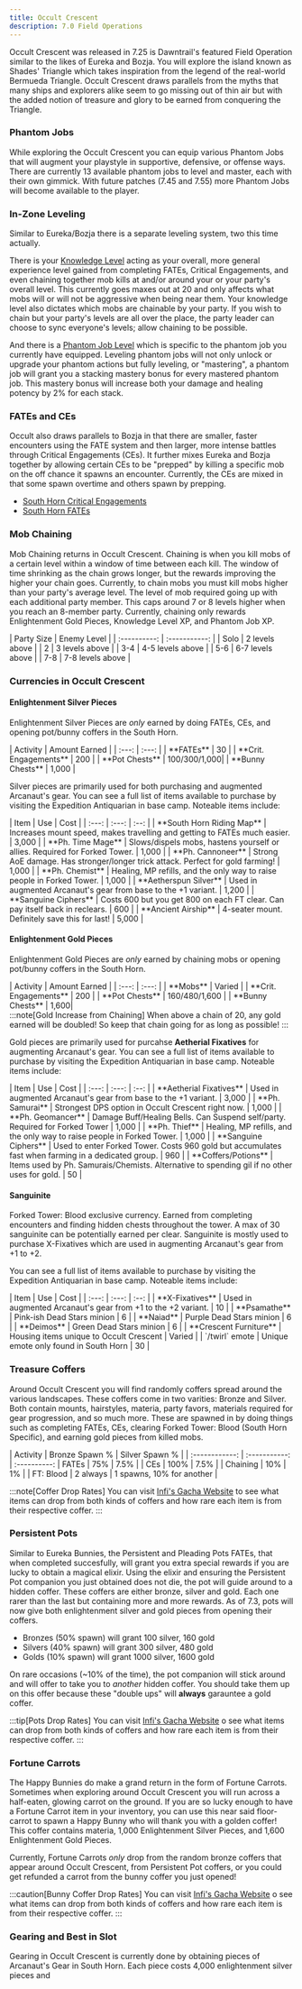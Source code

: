 ```yaml
---
title: Occult Crescent
description: 7.0 Field Operations
---
```




<link
  rel="stylesheet"
  media="(prefers-color-scheme:dark)"
  href="https://cdn.jsdelivr.net/npm/@shoelace-style/shoelace@2.15.1/cdn/themes/dark.css"
  onload="document.documentElement.classList.add('sl-theme-dark');"
/>
<script type="module" src="https://cdn.jsdelivr.net/npm/@shoelace-style/shoelace@2.15.1/cdn/shoelace-autoloader.js"></script>

Occult Crescent was released in 7.25 is Dawntrail's featured Field Operation similar to the likes of Eureka and Bozja. You will explore the island known as Shades' Triangle which takes inspiration from
the legend of the real-world Bermueda Triangle. Occult Crescent draws parallels from the myths that many ships and explorers alike seem to go missing out of thin air but with the added notion of 
treasure and glory to be earned from conquering the Triangle.

### Phantom Jobs
While exploring the Occult Crescent you can equip various Phantom Jobs that will augment your playstyle in supportive, defensive, or offense ways.
There are currently 13 available phantom jobs to level and master, each with their own gimmick. With future patches (7.45 and 7.55) more Phantom Jobs will become available to the player.

### In-Zone Leveling
Similar to Eureka/Bozja there is a separate leveling system, two this time actually. 

There is your <u>Knowledge Level</u> acting as your overall, more general experience level gained from completing
FATEs, Critical Engagements, and even chaining together mob kills at and/or around your or your party's overall level. This currently goes maxes out at 20 and only affects what mobs will or will not
be aggressive when being near them. Your knowledge level also dictates which mobs are chainable by your party. If you wish to chain but your party's levels are all over the place, the party leader can choose
to sync everyone's levels; allow chaining to be possible.

And there is a <u>Phantom Job Level</u> which is specific to the phantom job
you currently have equipped. Leveling phantom jobs will not only unlock or upgrade your phantom actions but fully leveling, or "mastering", a phantom job will grant you a stacking mastery bonus for every mastered
phantom job. This mastery bonus will increase both your damage and healing potency by 2% for each stack.

### FATEs and CEs
Occult also draws parallels to Bozja in that there are smaller, faster encounters using the FATE system and then larger, more intense battles through Critical Engagements (CEs). It further mixes Eureka and Bozja
together by allowing certain CEs to be "prepped" by killing a specific mob on the off chance it spawns an encounter. Currently, the CEs are mixed in that some spawn overtime and others spawn by prepping.
- [South Horn Critical Engagements](/crescent/southhorn#critical-engagements)
- [South Horn FATEs](/crescent/southhorn#FATEs)

### Mob Chaining
Mob Chaining returns in Occult Crescent. Chaining is when you kill mobs of a certain level within a window of time between each kill. The window of time shrinking as the chain grows longer, but the rewards
improving the higher your chain goes. Currently, to chain mobs you must kill mobs higher than your party's average level. The level of mob required going up with each additional party member. This caps around 
7 or 8 levels higher when you reach an 8-member party. Currently, chaining only rewards Enlightenment Gold Pieces, Knowledge Level XP, and Phantom Job XP.

<div style="display:flex; justify-content: center;">
| Party Size    | Enemy Level |
| :----------:  | :-----------: |
| Solo          | 2 levels above |
| 2             | 3 levels above |
| 3-4           | 4-5 levels above |
| 5-6           | 6-7 levels above |
| 7-8           | 7-8 levels above |
</div>

### Currencies in Occult Crescent
#### Enlightenment Silver Pieces
Enlightenment Silver Pieces are *only* earned by doing FATEs, CEs, and opening pot/bunny coffers in the South Horn. 
<div style="display:flex; justify-content: center;">
| Activity | Amount Earned |
| :---: | :---: |
| **FATEs** | 30 |
| **Crit. Engagements** | 200 |
| **Pot Chests** | 100/300/1,000|
| **Bunny Chests** | 1,000 |
</div>

Silver pieces are primarily used for both purchasing and augmented Arcanaut's gear.
You can see a full list of items available to purchase by visiting the Expedition Antiquarian in base camp. Noteable items include:
<div style="display:flex; justify-content: center;">
| Item | Use | Cost |
| :---: | :---: | :--: |
| **South Horn Riding Map** | Increases mount speed, makes travelling and getting to FATEs much easier. | 3,000 |
| **Ph. Time Mage** | Slows/dispels mobs, hastens yourself or allies. Required for Forked Tower. | 1,000 |
| **Ph. Cannoneer** | Strong AoE damage. Has stronger/longer trick attack. Perfect for gold farming! | 1,000 |
| **Ph. Chemist** | Healing, MP refills, and the only way to raise people in Forked Tower. | 1,000 |
| **Aetherspun Silver** | Used in augmented Arcanaut's gear from base to the +1 variant. | 1,200 |
| **Sanguine Ciphers** | Costs 600 but you get 800 on each FT clear. Can pay itself back in reclears. | 600 |
| **Ancient Airship** | 4-seater mount. Definitely save this for last! | 5,000 | 
</div>

#### Enlightenment Gold Pieces
Enlightenment Gold Pieces are *only* earned by chaining mobs or opening pot/bunny coffers in the South Horn.
<div style="display:flex; justify-content: center;">
| Activity | Amount Earned |
| :---: | :---: |
| **Mobs** | Varied |
| **Crit. Engagements** | 200 |
| **Pot Chests** | 160/480/1,600 |
| **Bunny Chests** | 1,600|
</div>
:::note[Gold Increase from Chaining]
When above a chain of 20, any gold earned will be doubled! So keep that chain going for as long as possible!
:::

Gold pieces are primarily used for purcahse **Aetherial Fixatives** for augmenting Arcanaut's gear.
You can see a full list of items available to purchase by visiting the Expedition Antiquarian in base camp. Noteable items include:
<div style="display:flex; justify-content: center;">
| Item | Use | Cost |
| :---: | :---: | :--: |
| **Aetherial Fixatives** | Used in augmented Arcanaut's gear from base to the +1 variant. | 3,000 |
| **Ph. Samurai** | Strongest DPS option in Occult Crescent right now. | 1,000 |
| **Ph. Geomancer** | Damage Buff/Healing Bells. Can Suspend self/party. Required for Forked Tower | 1,000 |
| **Ph. Thief** | Healing, MP refills, and the only way to raise people in Forked Tower. | 1,000 |
| **Sanguine Ciphers** | Used to enter Forked Tower. Costs 960 gold but accumulates fast when farming in a dedicated group. | 960 |
| **Coffers/Potions** | Items used by Ph. Samurais/Chemists. Alternative to spending gil if no other uses for gold. | 50 |
</div>

#### Sanguinite
Forked Tower: Blood exclusive currency. Earned from completing encounters and finding hidden chests throughout the tower. A max of 30 sanguinite can be potentially earned
per clear. Sanguinite is mostly used to purchase X-Fixatives which are used in augmenting Arcanaut's gear from +1 to +2.

You can see a full list of items available to purchase by visiting the Expedition Antiquarian in base camp. Noteable items include:
<div style="display:flex; justify-content: center;">
| Item | Use | Cost |
| :---: | :---: | :--: |
| **X-Fixatives** | Used in augmented Arcanaut's gear from +1 to the +2 variant. | 10 |
| **Psamathe** | Pink-ish Dead Stars minion | 6 |
| **Naiad** | Purple Dead Stars minion | 6 |
| **Deimos** | Green Dead Stars minion | 6 |
| **Crescent Furniture** | Housing items unique to Occult Crescent | Varied |
| `/twirl` emote | Unique emote only found in South Horn | 30 |
</div>

### Treasure Coffers
Around Occult Crescent you will find randomly coffers spread around the various landscapes. These coffers come in two varities: Bronze and Silver. 
Both contain mounts, hairstyles, materia, party favors, materials required for gear progression, and so much more.
These are spawned in by doing things such as completing FATEs, CEs, clearing Forked Tower: Blood (South Horn Specific), and earning gold pieces from killed mobs.

<div style="display:flex; justify-content: center;">
| Activity | Bronze Spawn % | Silver Spawn % | 
| :------------: | :-----------: | :----------:
| FATEs     | 75%       | 7.5% |
| CEs       | 100%      | 7.5% |
| Chaining  | 10%       | 1%   |
| FT: Blood | 2 always  | 1 spawns, 10% for another |
</div>


:::note[Coffer Drop Rates]
You can visit <a href="https://gacha.infi.ovh/occult/?territory=1&coffer=1596" target="_blank">Infi's Gacha Website</a> to see what items can drop from both kinds of coffers and how rare each item is from
their respective coffer.
:::

### Persistent Pots
Similar to Eureka Bunnies, the Persistent and Pleading Pots FATEs, that when completed succesfully, will grant you extra special rewards if you are lucky to obtain a magical elixir. Using the elixir and
ensuring the Persistent Pot companion you just obtained does not die, the pot will guide around to a hidden coffer. These coffers are either bronze, silver and gold. Each one rarer than the last but containing
more and more rewards. As of 7.3, pots will now give both enlightenment silver and gold pieces from opening their coffers. 
- Bronzes (50% spawn) will grant 100 silver, 160 gold
- Silvers (40% spawn) will grant 300 silver, 480 gold
- Golds (10% spawn) will grant 1000 silver, 1600 gold

On rare occasions (~10% of the time), the pot companion will stick around and will offer to take you to *another* hidden coffer. You should take them up on this offer because these 
"double ups" will **always** garauntee a gold coffer.

:::tip[Pots Drop Rates]
You can visit <a href="https://gacha.infi.ovh/occult/?territory=2&coffer=2014743" target="_blank">Infi's Gacha Website</a> o see what items can drop from both kinds of coffers and how rare each item is from
their respective coffer.
:::

### Fortune Carrots
The Happy Bunnies do make a grand return in the form of Fortune Carrots. Sometimes when exploring around Occult Crescent you will run across a half-eaten, glowing carrot on the ground.
If you are so lucky enough to have a Fortune Carrot item in your inventory, you can use this near said floor-carrot to spawn a Happy Bunny who will thank you with a golden coffer!
This coffer contains materia, 1,000 Enlightenment Silver Pieces, and 1,600 Enlightenment Gold Pieces.

Currently, Fortune Carrots *only* drop from the random bronze coffers that appear around
Occult Crescent, from Persistent Pot coffers, or you could get refunded a carrot from the bunny coffer you just opened!

:::caution[Bunny Coffer Drop Rates]
You can visit <a href="https://gacha.infi.ovh/occult/?territory=3&coffer=2012936" target="_blank">Infi's Gacha Website</a> o see what items can drop from both kinds of coffers and how rare each item is from
their respective coffer.
:::


### Gearing and Best in Slot
Gearing in Occult Crescent is currently done by obtaining pieces of Arcanaut's Gear in South Horn. Each piece costs 4,000 enlightenment silver pieces and 